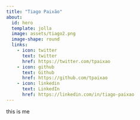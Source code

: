 ```yaml
---
title: "Tiago Paixão"
about:
  id: hero
  template: jolla
  image: assets/tiago2.png
  image-shape: round
  links:
    - icon: twitter
      text: twitter
      href: https://twitter.com/tpaixao
    - icon: github
      text: Github
      href: https://github.com/tpaixao
    - icon: linkedin
      text: LinkedIn
      href: https://linkedin.com/in/tiago-paixao
---
```


:::{#hero}
this is me
:::


